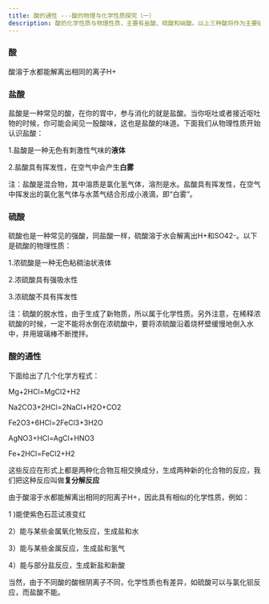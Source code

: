 ```yaml
---
title: 酸的通性 ---酸的物理与化学性质探究（一）
description: 酸的化学性质与物理性质，主要有盐酸、硫酸和硝酸。以上三种酸将作为主要研究对象。
---
```

### 酸

酸溶于水都能解离出相同的离子H+

### 盐酸

盐酸是一种常见的酸，在你的胃中，参与消化的就是盐酸。当你呕吐或者接近呕吐物的时候，你可能会闻见一股酸味，这也是盐酸的味道。下面我们从物理性质开始认识盐酸：

1.盐酸是一种无色有刺激性气味的**液体**

2.盐酸具有挥发性，在空气中会产生**白雾**

注：盐酸是混合物，其中溶质是氯化氢气体，溶剂是水。盐酸具有挥发性，在空气中挥发出的氯化氢气体与水蒸气结合形成小液滴，即“白雾”。

### 硫酸

硫酸也是一种常见的强酸，同盐酸一样，硫酸溶于水会解离出H+和SO42-。以下是硫酸的物理性质：

1.浓硫酸是一种无色粘稠油状液体

2.浓硫酸具有强吸水性

3.浓硫酸不具有挥发性

注：硫酸的脱水性，由于生成了新物质，所以属于化学性质。另外注意，在稀释浓硫酸的时候，一定不能将水倒在浓硫酸中，要将浓硫酸沿着烧杯壁缓慢地倒入水中，并用玻璃棒不断搅拌。

### 酸的通性

下面给出了几个化学方程式：

Mg+2HCl=MgCl2+H2

Na2CO3+2HCl=2NaCl+H2O+CO2

Fe2O3+6HCl=2FeCl3+3H2O

AgNO3+HCl=AgCl+HNO3

Fe+2HCl=FeCl2+H2

这些反应在形式上都是两种化合物互相交换成分，生成两种新的化合物的反应，我们把这种反应叫做**复分解反应**

由于酸溶于水都能解离出相同的阳离子H+，因此具有相似的化学性质，例如：

1 )能使紫色石蕊试液变红

2）能与某些金属氧化物反应，生成盐和水

3）能与某些金属反应，生成盐和氢气

4）能与部分盐反应，生成新盐和新酸

当然，由于不同酸的酸根阴离子不同，化学性质也有差异，如硫酸可以与氯化钡反应，而盐酸不能。


